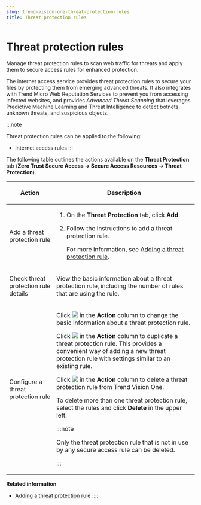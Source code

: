 ```yaml
---
slug: trend-vision-one-threat-protection-rules
title: Threat protection rules
---
```

# Threat protection rules

Manage threat protection rules to scan web traffic for threats and apply them to secure access rules for enhanced protection.

The internet access service provides threat protection rules to secure your files by protecting them from emerging advanced threats. It also integrates with Trend Micro Web Reputation Services to prevent you from accessing infected websites, and provides *Advanced Threat Scanning* that leverages Predictive Machine Learning and Threat Intelligence to detect botnets, unknown threats, and suspicious objects.

:::note

Threat protection rules can be applied to the following:

- Internet access rules
:::

The following table outlines the actions available on the **Threat Protection** tab (**Zero Trust Secure Access → Secure Access Resources → Threat Protection**).

<table>
<colgroup>
<col style="width: 25%" />
<col style="width: 75%" />
</colgroup>
<thead>
<tr>
<th><p>Action</p></th>
<th><p>Description</p></th>
</tr>
</thead>
<tbody>
<tr>
<td><p>Add a threat protection rule</p></td>
<td><ol>
<li><p>On the <strong>Threat Protection</strong> tab, click <strong>Add</strong>.</p></li>
<li><p>Follow the instructions to add a threat protection rule.</p>
<p>For more information, see <a href="trend-vision-one-adding-threat-protection-rule">Adding a threat protection rule</a>.</p></li>
</ol></td>
</tr>
<tr>
<td><p>Check threat protection rule details</p></td>
<td><p>View the basic information about a threat protection rule, including the number of rules that are using the rule.</p></td>
</tr>
<tr>
<td><p>Configure a threat protection rule</p></td>
<td><p>Click <img src="./images/edit_icon=GUID-1F1D1164-5310-4D6D-ACD0-6049C86960AF.webp" /> in the <strong>Action</strong> column to change the basic information about a threat protection rule.</p>
<p>Click <img src="./images/duplicate=e79af1b6-17af-40ad-b942-53ffb9e796d2.webp" /> in the <strong>Action</strong> column to duplicate a threat protection rule. This provides a convenient way of adding a new threat protection rule with settings similar to an existing rule.</p>
<p>Click <img src="./images/trash_icon=GUID-47cf6867-6315-438e-8670-86ff36f22a28.webp" /> in the <strong>Action</strong> column to delete a threat protection rule from Trend Vision One.</p>
<p>To delete more than one threat protection rule, select the rules and click <strong>Delete</strong> in the upper left.</p>


:::note

<p>Only the threat protection rule that is not in use by any secure access rule can be deleted.</p>


:::

</td>
</tr>
</tbody>
</table>

**Related information**

- [Adding a threat protection rule](adding-threat-protection-rule.md "Configure URL and file scanning settings to form a threat protection rule.")
::::
